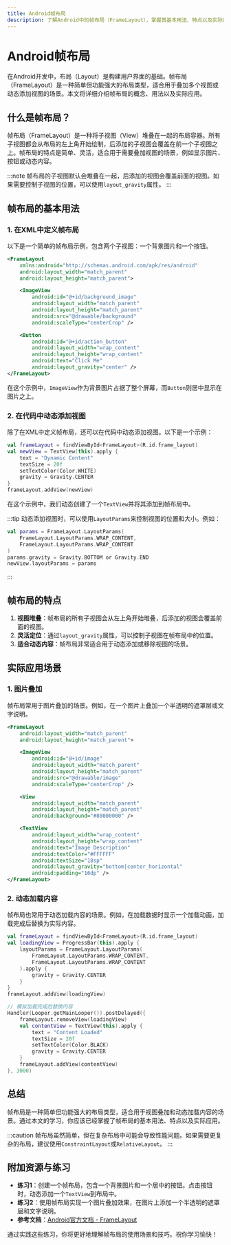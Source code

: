 ```yaml
---
title: Android帧布局
description: 了解Android中的帧布局（FrameLayout），掌握其基本用法、特点以及实际应用场景。适合初学者学习Android用户界面设计。
---
```


# Android帧布局

在Android开发中，布局（Layout）是构建用户界面的基础。帧布局（FrameLayout）是一种简单但功能强大的布局类型，适合用于叠加多个视图或动态添加视图的场景。本文将详细介绍帧布局的概念、用法以及实际应用。

## 什么是帧布局？

帧布局（FrameLayout）是一种将子视图（View）堆叠在一起的布局容器。所有子视图都会从布局的左上角开始绘制，后添加的子视图会覆盖在前一个子视图之上。帧布局的特点是简单、灵活，适合用于需要叠加视图的场景，例如显示图片、按钮或动态内容。

:::note
帧布局的子视图默认会堆叠在一起，后添加的视图会覆盖前面的视图。如果需要控制子视图的位置，可以使用`layout_gravity`属性。
:::

## 帧布局的基本用法

### 1. 在XML中定义帧布局

以下是一个简单的帧布局示例，包含两个子视图：一个背景图片和一个按钮。

```xml
<FrameLayout
    xmlns:android="http://schemas.android.com/apk/res/android"
    android:layout_width="match_parent"
    android:layout_height="match_parent">

    <ImageView
        android:id="@+id/background_image"
        android:layout_width="match_parent"
        android:layout_height="match_parent"
        android:src="@drawable/background"
        android:scaleType="centerCrop" />

    <Button
        android:id="@+id/action_button"
        android:layout_width="wrap_content"
        android:layout_height="wrap_content"
        android:text="Click Me"
        android:layout_gravity="center" />
</FrameLayout>
```

在这个示例中，`ImageView`作为背景图片占据了整个屏幕，而`Button`则居中显示在图片之上。

### 2. 在代码中动态添加视图

除了在XML中定义帧布局，还可以在代码中动态添加视图。以下是一个示例：

```kotlin
val frameLayout = findViewById<FrameLayout>(R.id.frame_layout)
val newView = TextView(this).apply {
    text = "Dynamic Content"
    textSize = 20f
    setTextColor(Color.WHITE)
    gravity = Gravity.CENTER
}
frameLayout.addView(newView)
```

在这个示例中，我们动态创建了一个`TextView`并将其添加到帧布局中。

:::tip
动态添加视图时，可以使用`LayoutParams`来控制视图的位置和大小。例如：
```kotlin
val params = FrameLayout.LayoutParams(
    FrameLayout.LayoutParams.WRAP_CONTENT,
    FrameLayout.LayoutParams.WRAP_CONTENT
)
params.gravity = Gravity.BOTTOM or Gravity.END
newView.layoutParams = params
```
:::

## 帧布局的特点

1. **视图堆叠**：帧布局的所有子视图会从左上角开始堆叠，后添加的视图会覆盖前面的视图。
2. **灵活定位**：通过`layout_gravity`属性，可以控制子视图在帧布局中的位置。
3. **适合动态内容**：帧布局非常适合用于动态添加或移除视图的场景。

## 实际应用场景

### 1. 图片叠加

帧布局常用于图片叠加的场景。例如，在一个图片上叠加一个半透明的遮罩层或文字说明。

```xml
<FrameLayout
    android:layout_width="match_parent"
    android:layout_height="match_parent">

    <ImageView
        android:id="@+id/image"
        android:layout_width="match_parent"
        android:layout_height="match_parent"
        android:src="@drawable/image"
        android:scaleType="centerCrop" />

    <View
        android:layout_width="match_parent"
        android:layout_height="match_parent"
        android:background="#80000000" />

    <TextView
        android:layout_width="wrap_content"
        android:layout_height="wrap_content"
        android:text="Image Description"
        android:textColor="#FFFFFF"
        android:textSize="18sp"
        android:layout_gravity="bottom|center_horizontal"
        android:padding="16dp" />
</FrameLayout>
```

### 2. 动态加载内容

帧布局也常用于动态加载内容的场景。例如，在加载数据时显示一个加载动画，加载完成后替换为实际内容。

```kotlin
val frameLayout = findViewById<FrameLayout>(R.id.frame_layout)
val loadingView = ProgressBar(this).apply {
    layoutParams = FrameLayout.LayoutParams(
        FrameLayout.LayoutParams.WRAP_CONTENT,
        FrameLayout.LayoutParams.WRAP_CONTENT
    ).apply {
        gravity = Gravity.CENTER
    }
}
frameLayout.addView(loadingView)

// 模拟加载完成后替换内容
Handler(Looper.getMainLooper()).postDelayed({
    frameLayout.removeView(loadingView)
    val contentView = TextView(this).apply {
        text = "Content Loaded"
        textSize = 20f
        setTextColor(Color.BLACK)
        gravity = Gravity.CENTER
    }
    frameLayout.addView(contentView)
}, 3000)
```

## 总结

帧布局是一种简单但功能强大的布局类型，适合用于视图叠加和动态加载内容的场景。通过本文的学习，你应该已经掌握了帧布局的基本用法、特点以及实际应用。

:::caution
帧布局虽然简单，但在复杂布局中可能会导致性能问题。如果需要更复杂的布局，建议使用`ConstraintLayout`或`RelativeLayout`。
:::

## 附加资源与练习

- **练习1**：创建一个帧布局，包含一个背景图片和一个居中的按钮。点击按钮时，动态添加一个`TextView`到布局中。
- **练习2**：使用帧布局实现一个图片叠加效果，在图片上添加一个半透明的遮罩层和文字说明。
- **参考文档**：[Android官方文档 - FrameLayout](https://developer.android.com/reference/android/widget/FrameLayout)

通过实践这些练习，你将更好地理解帧布局的使用场景和技巧。祝你学习愉快！